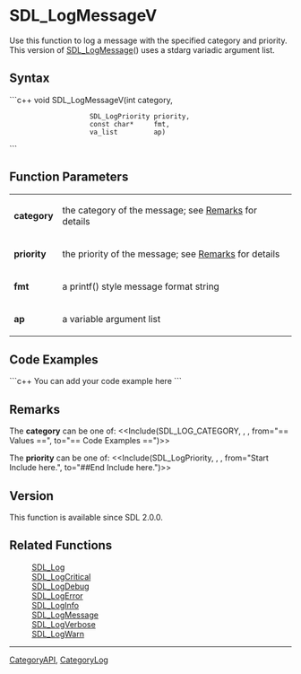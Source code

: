 
= SDL_LogMessageV =
Use this function to log a message with the specified category and priority.  This version of [[SDL_LogMessage]]() uses a stdarg variadic argument list.


== Syntax ==
```c++
void SDL_LogMessageV(int             category,
                     SDL_LogPriority priority,
                     const char*     fmt,
                     va_list         ap)
```

== Function Parameters ==
{|
|'''category'''
|the category of the message; see [[#category|Remarks]] for details
|-
|'''priority'''
|the priority of the message; see [[#priority|Remarks]] for details
|-
|'''fmt'''
|a printf() style message format string
|-
|'''ap'''
|a variable argument list
|}

== Code Examples ==
```c++
You can add your code example here
```

== Remarks ==
<span id="category"></span>
The '''category''' can be one of:
<<Include(SDL_LOG_CATEGORY, , , from="== Values ==", to="== Code Examples ==")>>

<span id="priority"></span>
The '''priority''' can be one of:
<<Include(SDL_LogPriority, , , from="Start Include here.", to="##End Include here.")>>

== Version ==
This function is available since SDL 2.0.0.

== Related Functions ==
:[[SDL_Log]]
:[[SDL_LogCritical]]
:[[SDL_LogDebug]]
:[[SDL_LogError]]
:[[SDL_LogInfo]]
:[[SDL_LogMessage]]
:[[SDL_LogVerbose]]
:[[SDL_LogWarn]]

----
[[CategoryAPI]], [[CategoryLog]]
